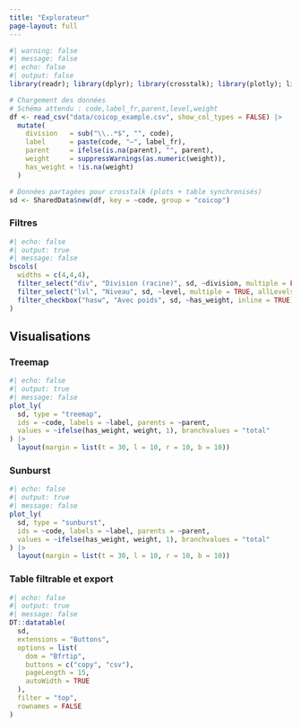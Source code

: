 ```yaml
---
title: "Explorateur"
page-layout: full
---
```


```r
#| warning: false
#| message: false
#| echo: false
#| output: false
library(readr); library(dplyr); library(crosstalk); library(plotly); library(DT)

# Chargement des données
# Schéma attendu : code,label_fr,parent,level,weight
df <- read_csv("data/coicop_example.csv", show_col_types = FALSE) |>
  mutate(
    division   = sub("\\..*$", "", code),
    label      = paste(code, "—", label_fr),
    parent     = ifelse(is.na(parent), "", parent),
    weight     = suppressWarnings(as.numeric(weight)),
    has_weight = !is.na(weight)
  )

# Données partagées pour crosstalk (plots + table synchronisés)
sd <- SharedData$new(df, key = ~code, group = "coicop")
```

### Filtres

```r
#| echo: false
#| output: true
#| message: false
bscols(
  widths = c(4,4,4),
  filter_select("div", "Division (racine)", sd, ~division, multiple = FALSE, allLevels = TRUE),
  filter_select("lvl", "Niveau", sd, ~level, multiple = TRUE, allLevels = TRUE),
  filter_checkbox("hasw", "Avec poids", sd, ~has_weight, inline = TRUE)
)
```

## Visualisations {.panel-tabset}

### Treemap

```r
#| echo: false
#| output: true
#| message: false
plot_ly(
  sd, type = "treemap",
  ids = ~code, labels = ~label, parents = ~parent,
  values = ~ifelse(has_weight, weight, 1), branchvalues = "total"
) |>
  layout(margin = list(t = 30, l = 10, r = 10, b = 10))
```

### Sunburst

```r
#| echo: false
#| output: true
#| message: false
plot_ly(
  sd, type = "sunburst",
  ids = ~code, labels = ~label, parents = ~parent,
  values = ~ifelse(has_weight, weight, 1), branchvalues = "total"
) |>
  layout(margin = list(t = 30, l = 10, r = 10, b = 10))
```

### Table filtrable et export

```r
#| echo: false
#| output: true
#| message: false
DT::datatable(
  sd,
  extensions = "Buttons",
  options = list(
    dom = "Bfrtip",
    buttons = c("copy", "csv"),
    pageLength = 15,
    autoWidth = TRUE
  ),
  filter = "top",
  rownames = FALSE
)
```
